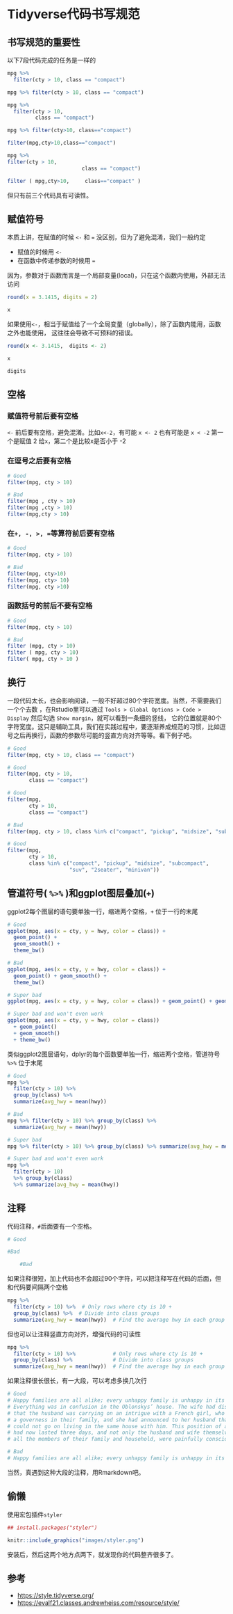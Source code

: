 # Tidyverse代码书写规范 {#tidyverse-styler}


## 书写规范的重要性

以下7段代码完成的任务是一样的
```r
mpg %>% 
  filter(cty > 10, class == "compact")

mpg %>% filter(cty > 10, class == "compact")

mpg %>% 
  filter(cty > 10, 
         class == "compact")

mpg %>% filter(cty>10, class=="compact")

filter(mpg,cty>10,class=="compact")

mpg %>% 
filter(cty > 10, 
                        class == "compact")

filter ( mpg,cty>10,     class=="compact" )
```

但只有前三个代码具有可读性。


## 赋值符号

本质上讲，在赋值的时候 `<-` 和 `=` 没区别，但为了避免混淆，我们一般约定

- 赋值的时候用 `<-`
- 在函数中传递参数的时候用 `=` 

因为，参数对于函数而言是一个局部变量(local)，只在这个函数内使用，外部无法访问
```r
round(x = 3.1415, digits = 2)
```


```r
x
```



如果使用`<-`，相当于赋值给了一个全局变量（globally），除了函数内能用，函数之外也能使用， 这往往会导致不可预料的错误。
```r
round(x <- 3.1415,  digits <- 2)
```


```r
x
```


```r
digits
```




## 空格

### 赋值符号前后要有空格

`<-` 前后要有空格，避免混淆。比如`x<-2`，有可能 `x <- 2` 也有可能是 `x < -2`
第一个是赋值 2 给`x`，第二个是比较x是否小于 -2

### 在逗号之后要有空格
```r
# Good
filter(mpg, cty > 10)

# Bad
filter(mpg , cty > 10)
filter(mpg ,cty > 10)
filter(mpg,cty > 10)
```


### 在`+, -, >, =`等算符前后要有空格
```r
# Good
filter(mpg, cty > 10)

# Bad
filter(mpg, cty>10)
filter(mpg, cty> 10)
filter(mpg, cty >10)
```

### 函数括号的前后不要有空格
```r
# Good
filter(mpg, cty > 10)

# Bad
filter (mpg, cty > 10)
filter ( mpg, cty > 10)
filter( mpg, cty > 10 )
```

## 换行

一段代码太长，也会影响阅读，一般不好超过80个字符宽度。当然，不需要我们一个个去数
，在Rstudio里可以通过 `Tools > Global Options > Code > Display` 然后勾选 `Show margin`，就可以看到一条细的竖线， 它的位置就是80个字符宽度。这只是辅助工具，我们在实践过程中，要逐渐养成规范的习惯，比如逗号之后再换行，函数的参数尽可能的竖直方向对齐等等。看下例子吧。

```r
# Good
filter(mpg, cty > 10, class == "compact")

# Good
filter(mpg, cty > 10, 
       class == "compact")

# Good
filter(mpg,
       cty > 10,
       class == "compact")

# Bad
filter(mpg, cty > 10, class %in% c("compact", "pickup", "midsize", "subcompact", "suv", "2seater", "minivan"))

# Good
filter(mpg, 
       cty > 10, 
       class %in% c("compact", "pickup", "midsize", "subcompact", 
                    "suv", "2seater", "minivan"))
```


## 管道符号( `%>%` )和ggplot图层叠加(`+`)

ggplot2每个图层的语句要单独一行，缩进两个空格，`+` 位于一行的末尾

```r
# Good
ggplot(mpg, aes(x = cty, y = hwy, color = class)) +
  geom_point() +
  geom_smooth() +
  theme_bw()

# Bad
ggplot(mpg, aes(x = cty, y = hwy, color = class)) +
  geom_point() + geom_smooth() +
  theme_bw()

# Super bad
ggplot(mpg, aes(x = cty, y = hwy, color = class)) + geom_point() + geom_smooth() + theme_bw()

# Super bad and won't even work
ggplot(mpg, aes(x = cty, y = hwy, color = class))
  + geom_point()
  + geom_smooth() 
  + theme_bw()
```


类似ggplot2图层语句，dplyr的每个函数要单独一行，缩进两个空格，管道符号 `%>%` 位于末尾


```r
# Good
mpg %>% 
  filter(cty > 10) %>% 
  group_by(class) %>% 
  summarize(avg_hwy = mean(hwy))

# Bad
mpg %>% filter(cty > 10) %>% group_by(class) %>% 
  summarize(avg_hwy = mean(hwy))

# Super bad
mpg %>% filter(cty > 10) %>% group_by(class) %>% summarize(avg_hwy = mean(hwy))

# Super bad and won't even work
mpg %>% 
  filter(cty > 10)
  %>% group_by(class)
  %>% summarize(avg_hwy = mean(hwy))
```



## 注释
代码注释，`#`后面要有一个空格。
```r
# Good

#Bad

    #Bad
```


如果注释很短，加上代码也不会超过90个字符，可以把注释写在代码的后面，但和代码要间隔两个空格
```r
mpg %>% 
  filter(cty > 10) %>%  # Only rows where cty is 10 +
  group_by(class) %>%  # Divide into class groups
  summarize(avg_hwy = mean(hwy))  # Find the average hwy in each group
```

但也可以让注释竖直方向对齐，增强代码的可读性
```r
mpg %>% 
  filter(cty > 10) %>%            # Only rows where cty is 10 +
  group_by(class) %>%             # Divide into class groups
  summarize(avg_hwy = mean(hwy))  # Find the average hwy in each group
```

如果注释很长很长，有一大段，可以考虑多换几次行
```r
# Good
# Happy families are all alike; every unhappy family is unhappy in its own way.
# Everything was in confusion in the Oblonskys’ house. The wife had discovered
# that the husband was carrying on an intrigue with a French girl, who had been
# a governess in their family, and she had announced to her husband that she
# could not go on living in the same house with him. This position of affairs
# had now lasted three days, and not only the husband and wife themselves, but
# all the members of their family and household, were painfully conscious of it.

# Bad
# Happy families are all alike; every unhappy family is unhappy in its own way. Everything was in confusion in the Oblonskys’ house. The wife had discovered that the husband was carrying on an intrigue with a French girl, who had been a governess in their family, and she had announced to her husband that she could not go on living in the same house with him. This position of affairs had now lasted three days, and not only the husband and wife themselves, but all the members of their family and household, were painfully conscious of it.
```

当然，真遇到这种大段的注释，用Rmarkdown吧。

## 偷懒

使用宏包插件`styler`
```r
## install.packages("styler")
```


```r
knitr::include_graphics("images/styler.png")
```

安装后，然后这两个地方点两下，就发现你的代码整齐很多了。


## 参考

- <https://style.tidyverse.org/>
- <https://evalf21.classes.andrewheiss.com/resource/style/>
